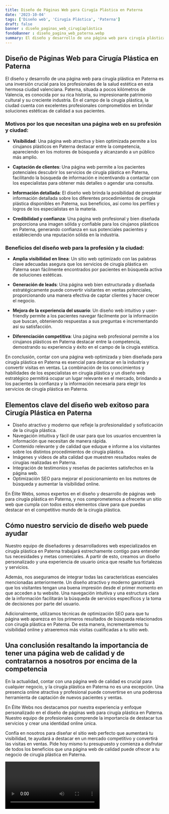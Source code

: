 ```yaml
---
title: Diseño de Páginas Web para Cirugía Plástica en Paterna
date: '2023-10-04'
tags: ['Diseño web', 'Cirugía Plástica', 'Paterna']
draft: false
banner : diseño_paginas_web_cirugíaplástica
fondoBanner : diseño_pagina_web_paterna.webp
summary: El diseño y desarrollo de una página web para cirugía plástica en Paterna es una inversión crucial para los profesionales de la salud estética en esta hermosa ciudad valenciana. Paterna, situada a pocos kilómetros de Valencia, es conocida por su rica historia, su impresionante patrimonio cultural y su creciente industria. En el campo de la cirugía plástica, la ciudad cuenta con excelentes profesionales comprometidos en brindar soluciones estéticas de calidad a sus pacientes.
---
```


## Diseño de Páginas Web para Cirugía Plástica en Paterna

El diseño y desarrollo de una página web para cirugía plástica en Paterna es una inversión crucial para los profesionales de la salud estética en esta hermosa ciudad valenciana. Paterna, situada a pocos kilómetros de Valencia, es conocida por su rica historia, su impresionante patrimonio cultural y su creciente industria. En el campo de la cirugía plástica, la ciudad cuenta con excelentes profesionales comprometidos en brindar soluciones estéticas de calidad a sus pacientes.

### Motivos por los que necesitan una página web en su profesión y ciudad:

- **Visibilidad**: Una página web atractiva y bien optimizada permite a los cirujanos plásticos en Paterna destacar entre la competencia, apareciendo en los motores de búsqueda y alcanzando a un público más amplio.

- **Captación de clientes**: Una página web permite a los pacientes potenciales descubrir los servicios de cirugía plástica en Paterna, facilitando la búsqueda de información e incentivando a contactar con los especialistas para obtener más detalles o agendar una consulta.

- **Información detallada**: El diseño web brinda la posibilidad de presentar información detallada sobre los diferentes procedimientos de cirugía plástica disponibles en Paterna, sus beneficios, así como los perfiles y logros de los especialistas en la materia.

- **Credibilidad y confianza**: Una página web profesional y bien diseñada proporciona una imagen sólida y confiable para los cirujanos plásticos en Paterna, generando confianza en sus potenciales pacientes y estableciendo una reputación sólida en la industria.

### Beneficios del diseño web para la profesión y la ciudad:

- **Amplia visibilidad en línea**: Un sitio web optimizado con las palabras clave adecuadas asegura que los servicios de cirugía plástica en Paterna sean fácilmente encontrados por pacientes en búsqueda activa de soluciones estéticas.

- **Generación de leads**: Una página web bien estructurada y diseñada estratégicamente puede convertir visitantes en ventas potenciales, proporcionando una manera efectiva de captar clientes y hacer crecer el negocio.

- **Mejora de la experiencia del usuario**: Un diseño web intuitivo y user-friendly permite a los pacientes navegar fácilmente por la información que buscan, obteniendo respuestas a sus preguntas e incrementando así su satisfacción.

- **Diferenciación competitiva**: Una página web profesional permite a los cirujanos plásticos en Paterna destacar entre la competencia, demostrando su experiencia y éxito en el campo de la cirugía estética.

En conclusión, contar con una página web optimizada y bien diseñada para cirugía plástica en Paterna es esencial para destacar en la industria y convertir visitas en ventas. La combinación de los conocimientos y habilidades de los especialistas en cirugía plástica y un diseño web estratégico permitirá ocupar un lugar relevante en el mercado, brindando a los pacientes la confianza y la información necesaria para elegir los servicios de cirugía plástica en Paterna.

<GifSeo />

<Cta />

## Elementos clave del diseño web exitoso para Cirugía Plástica en Paterna

- Diseño atractivo y moderno que refleje la profesionalidad y sofisticación de la cirugía plástica.
- Navegación intuitiva y fácil de usar para que los usuarios encuentren la información que necesitan de manera rápida.
- Contenido relevante y de calidad que eduque e informe a los visitantes sobre los distintos procedimientos de cirugía plástica.
- Imágenes y vídeos de alta calidad que muestren resultados reales de cirugías realizadas en Paterna.
- Integración de testimonios y reseñas de pacientes satisfechos en la página web.
- Optimización SEO para mejorar el posicionamiento en los motores de búsqueda y aumentar la visibilidad online.

En Élite Webs, somos expertos en el diseño y desarrollo de páginas web para cirugía plástica en Paterna, y nos comprometemos a ofrecerte un sitio web que cumpla con todos estos elementos clave para que puedas destacar en el competitivo mundo de la cirugía plástica.

## Cómo nuestro servicio de diseño web puede ayudar

Nuestro equipo de diseñadores y desarrolladores web especializados en cirugía plástica en Paterna trabajará estrechamente contigo para entender tus necesidades y metas comerciales. A partir de esto, creamos un diseño personalizado y una experiencia de usuario única que resalte tus fortalezas y servicios.

Además, nos aseguramos de integrar todas las características esenciales mencionadas anteriormente. Un diseño atractivo y moderno garantizará que los visitantes tengan una buena impresión desde el primer momento en que acceden a tu website. Una navegación intuitiva y una estructura clara de la información facilitarán la búsqueda de servicios específicos y la toma de decisiones por parte del usuario.

Adicionalmente, utilizamos técnicas de optimización SEO para que tu página web aparezca en los primeros resultados de búsqueda relacionados con cirugía plástica en Paterna. De esta manera, incrementaremos tu visibilidad online y atraeremos más visitas cualificadas a tu sitio web.

## Una conclusión resaltando la importancia de tener una página web de calidad y de contratarnos a nosotros por encima de la competencia

En la actualidad, contar con una página web de calidad es crucial para cualquier negocio, y la cirugía plástica en Paterna no es una excepción. Una presencia online atractiva y profesional puede convertirse en una poderosa herramienta de captación de nuevos pacientes y ventas.

En Élite Webs nos destacamos por nuestra experiencia y enfoque personalizado en el diseño de páginas web para cirugía plástica en Paterna. Nuestro equipo de profesionales comprende la importancia de destacar tus servicios y crear una identidad online única.

Confía en nosotros para diseñar el sitio web perfecto que aumentará tu visibilidad, te ayudará a destacar en un mercado competitivo y convertirá las visitas en ventas. Pide hoy mismo tu presupuesto y comienza a disfrutar de todos los beneficios que una página web de calidad puede ofrecer a tu negocio de cirugía plástica en Paterna.

<Video />

<CtaBot job='Cirugía Plástica' city='Paterna'/>

<Gmaps query='Paterna+españa+maps' />